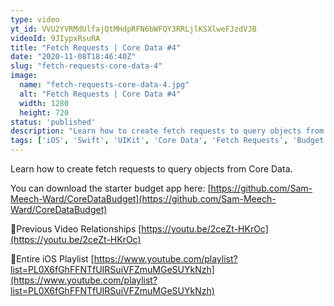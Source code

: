 ```yaml
---
type: video
yt_id: VVU2YVRMdUlfajQtMHdpRFN6bWFQY3RRLjlKSXlweFJzdVJB
videoId: 9JIypxRsuRA
title: "Fetch Requests | Core Data #4"
date: "2020-11-08T18:46:40Z"
slug: "fetch-requests-core-data-4"
image: 
  name: "fetch-requests-core-data-4.jpg"
  alt: "Fetch Requests | Core Data #4"
  width: 1280
  height: 720
status: 'published'
description: "Learn how to create fetch requests to query objects from Core Data."
tags: ['iOS', 'Swift', 'UIKit', 'Core Data', 'Fetch Requests', 'Budget App']
---
```


Learn how to create fetch requests to query objects from Core Data.

You can download the starter budget app here: [https://github.com/Sam-Meech-Ward/CoreDataBudget](https://github.com/Sam-Meech-Ward/CoreDataBudget)

🔗Previous Video
Relationships [https://youtu.be/2ceZt-HKrOc](https://youtu.be/2ceZt-HKrOc)

🔗Entire iOS Playlist 
[https://www.youtube.com/playlist?list=PL0X6fGhFFNTfUIRSuiVFZmuMGeSUYkNzh](https://www.youtube.com/playlist?list=PL0X6fGhFFNTfUIRSuiVFZmuMGeSUYkNzh)


